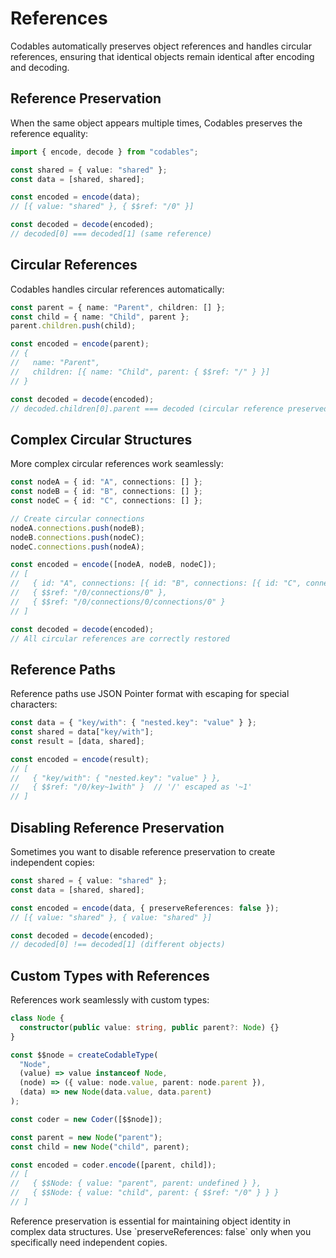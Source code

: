 
# References

Codables automatically preserves object references and handles circular references, ensuring that identical objects remain identical after encoding and decoding.

## Reference Preservation

When the same object appears multiple times, Codables preserves the reference equality:

```typescript
import { encode, decode } from "codables";

const shared = { value: "shared" };
const data = [shared, shared];

const encoded = encode(data);
// [{ value: "shared" }, { $$ref: "/0" }]

const decoded = decode(encoded);
// decoded[0] === decoded[1] (same reference)
```

## Circular References

Codables handles circular references automatically:

```typescript
const parent = { name: "Parent", children: [] };
const child = { name: "Child", parent };
parent.children.push(child);

const encoded = encode(parent);
// { 
//   name: "Parent", 
//   children: [{ name: "Child", parent: { $$ref: "/" } }] 
// }

const decoded = decode(encoded);
// decoded.children[0].parent === decoded (circular reference preserved)
```

## Complex Circular Structures

More complex circular references work seamlessly:

```typescript
const nodeA = { id: "A", connections: [] };
const nodeB = { id: "B", connections: [] };
const nodeC = { id: "C", connections: [] };

// Create circular connections
nodeA.connections.push(nodeB);
nodeB.connections.push(nodeC);
nodeC.connections.push(nodeA);

const encoded = encode([nodeA, nodeB, nodeC]);
// [
//   { id: "A", connections: [{ id: "B", connections: [{ id: "C", connections: [{ $$ref: "/0" }] }] }] },
//   { $$ref: "/0/connections/0" },
//   { $$ref: "/0/connections/0/connections/0" }
// ]

const decoded = decode(encoded);
// All circular references are correctly restored
```

## Reference Paths

Reference paths use JSON Pointer format with escaping for special characters:

```typescript
const data = { "key/with": { "nested.key": "value" } };
const shared = data["key/with"];
const result = [data, shared];

const encoded = encode(result);
// [
//   { "key/with": { "nested.key": "value" } },
//   { $$ref: "/0/key~1with" }  // '/' escaped as '~1'
// ]
```

## Disabling Reference Preservation

Sometimes you want to disable reference preservation to create independent copies:

```typescript
const shared = { value: "shared" };
const data = [shared, shared];

const encoded = encode(data, { preserveReferences: false });
// [{ value: "shared" }, { value: "shared" }]

const decoded = decode(encoded);
// decoded[0] !== decoded[1] (different objects)
```

## Custom Types with References

References work seamlessly with custom types:

```typescript
class Node {
  constructor(public value: string, public parent?: Node) {}
}

const $$node = createCodableType(
  "Node",
  (value) => value instanceof Node,
  (node) => ({ value: node.value, parent: node.parent }),
  (data) => new Node(data.value, data.parent)
);

const coder = new Coder([$$node]);

const parent = new Node("parent");
const child = new Node("child", parent);

const encoded = coder.encode([parent, child]);
// [
//   { $$Node: { value: "parent", parent: undefined } },
//   { $$Node: { value: "child", parent: { $$ref: "/0" } } }
// ]
```

<Callout type="tip">
Reference preservation is essential for maintaining object identity in complex data structures. Use `preserveReferences: false` only when you specifically need independent copies.
</Callout>
